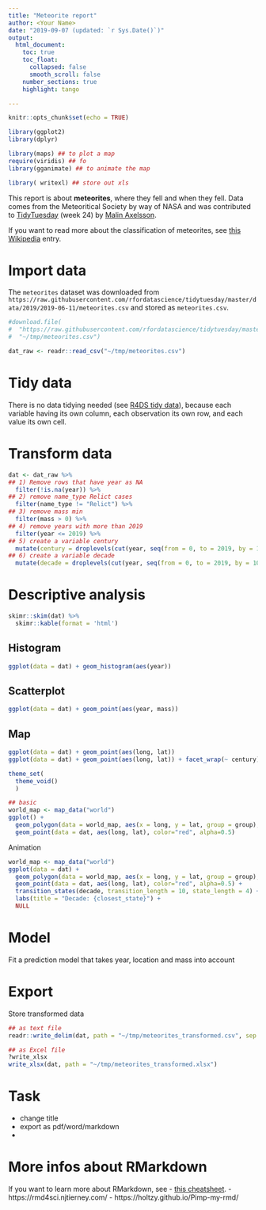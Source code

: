 ```yaml
---
title: "Meteorite report"
author: <Your Name>
date: "2019-09-07 (updated: `r Sys.Date()`)" 
output: 
  html_document:
    toc: true
    toc_float:
      collapsed: false
      smooth_scroll: false
    number_sections: true
    highlight: tango

---
```


```r
knitr::opts_chunk$set(echo = TRUE)

library(ggplot2)
library(dplyr)

library(maps) ## to plot a map
require(viridis) ## fo
library(gganimate) ## to animate the map

library( writexl) ## store out xls

```


This report is about **meteorites**, where they fell and when they fell. Data comes from the Meteoritical Society by way of NASA and was contributed to [TidyTuesday](https://github.com/rfordatascience/tidytuesday/tree/master/data/2019/2019-06-11) (week 24) by [Malin Axelsson](https://twitter.com/malinfax).

If you want to read more about the classification of meteorites, see [this Wikipedia](https://en.wikipedia.org/wiki/Meteorite_classification) entry. 


# Import data

The `meteorites` dataset was downloaded from `https://raw.githubusercontent.com/rfordatascience/tidytuesday/master/data/2019/2019-06-11/meteorites.csv` and stored as `meteorites.csv`. 

```r
#download.file(
#  "https://raw.githubusercontent.com/rfordatascience/tidytuesday/master/data/2019/2019-06-11/meteorites.csv#", 
#  "~/tmp/meteorites.csv")

dat_raw <- readr::read_csv("~/tmp/meteorites.csv")

```

# Tidy data

There is no data tidying needed (see [R4DS tidy data](https://r4ds.had.co.nz/tidy-data.html)), because each variable having its own column, each observation its own row, and each value its own cell. 



# Transform data

```r
dat <- dat_raw %>% 
## 1) Remove rows that have year as NA
  filter(!is.na(year)) %>%
## 2) remove name_type Relict cases
  filter(name_type != "Relict") %>%
## 3) remove mass min
  filter(mass > 0) %>%
## 4) remove years with more than 2019
  filter(year <= 2019) %>%
## 5) create a variable century
  mutate(century = droplevels(cut(year, seq(from = 0, to = 2019, by = 100), right = FALSE, dig.lab = 4))) %>% 
## 6) create a variable decade
  mutate(decade = droplevels(cut(year, seq(from = 0, to = 2019, by = 10), right = FALSE, dig.lab = 4)))

```

# Descriptive analysis

```r
skimr::skim(dat) %>% 
  skimr::kable(format = 'html') 

```


## Histogram

```r
ggplot(data = dat) + geom_histogram(aes(year))
```

## Scatterplot

```r
ggplot(data = dat) + geom_point(aes(year, mass))
```


## Map

```r
ggplot(data = dat) + geom_point(aes(long, lat))
ggplot(data = dat) + geom_point(aes(long, lat)) + facet_wrap(~ century)
```



```r

theme_set(
  theme_void()
  )

## basic
world_map <- map_data("world")
ggplot() +
  geom_polygon(data = world_map, aes(x = long, y = lat, group = group), fill="lightgray", colour = "white") + 
  geom_point(data = dat, aes(long, lat), color="red", alpha=0.5)
```


Animation
```r

world_map <- map_data("world")
ggplot(data = dat) +
  geom_polygon(data = world_map, aes(x = long, y = lat, group = group), fill="lightgray", colour = "white") + 
  geom_point(data = dat, aes(long, lat), color="red", alpha=0.5) +
  transition_states(decade, transition_length = 10, state_length = 4) + 
  labs(title = "Decade: {closest_state}") +
  NULL

```




# Model

Fit a prediction model that takes year, location and mass into account

# Export

Store transformed data

```r

## as text file
readr::write_delim(dat, path = "~/tmp/meteorites_transformed.csv", sep = " " )

## as Excel file
?write_xlsx
write_xlsx(dat, path = "~/tmp/meteorites_transformed.xlsx")

```

# Task

- change title
- export as pdf/word/markdown
- 


# More infos about RMarkdown

If you want to learn more about RMarkdown, see 
- [this cheatsheet](https://resources.rstudio.com/rstudio-cheatsheets/rmarkdown-2-0-cheat-sheet).
- https://rmd4sci.njtierney.com/
- https://holtzy.github.io/Pimp-my-rmd/

